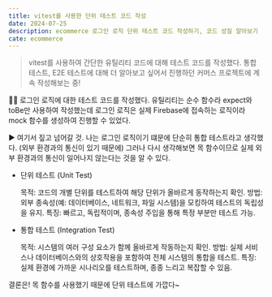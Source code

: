 ```yaml
---
title: vitest를 사용한 단위 테스트 코드 작성
date: 2024-07-25
description: ecommerce 로그인 로직 단위 테스트 코드 작성하기, 코드 성질 알아보기
cate: ecommerce
---
```


> vitest를 사용하여 간단한 유틸리티 코드에 대해 테스트 코드를 작성했다. 통합 테스트, E2E 테스트에 대해 더 알아보고 싶어서 진행하던 커머스
프로젝트에 계속 작성해보는 중!

👩‍💻 로그인 로직에 대한 테스트 코드를 작성했다. 유틸리티는 순수 함수라 expect와 toBe만 사용하여 작성했는데 로그인 로직은 실제 Firebase에
접속하는 로직이라 mock 함수를 생성하여 진행할 수 있었다.

▶ 여기서 짚고 넘어갈 것. 나는 로그인 로직이기 떄문에 단순히 통합 테스트라고 생각했다. (외부 환경과의 통신이 있기 때문에) 그러나 다시 생각해보면
목 함수이므로 실제 외부 환경과의 통신이 일어나지 않는다는 것을 알 수 있다.

- 단위 테스트 (Unit Test)

    목적: 코드의 개별 단위를 테스트하여 해당 단위가 올바르게 동작하는지 확인.
    방법: 외부 종속성(예: 데이터베이스, 네트워크, 파일 시스템)을 모킹하여 테스트의 독립성을 유지.
    특징: 빠르고, 독립적이며, 종속성 주입을 통해 특정 부분만 테스트 가능.

- 통합 테스트 (Integration Test)

    목적: 시스템의 여러 구성 요소가 함께 올바르게 작동하는지 확인.
    방법: 실제 서비스나 데이터베이스와의 상호작용을 포함하여 전체 시스템의 통합을 테스트.
    특징: 실제 환경에 가까운 시나리오를 테스트하며, 종종 느리고 복잡할 수 있음.

결론은! 목 함수를 사용했기 때문에 단위 테스트에 가깝다~